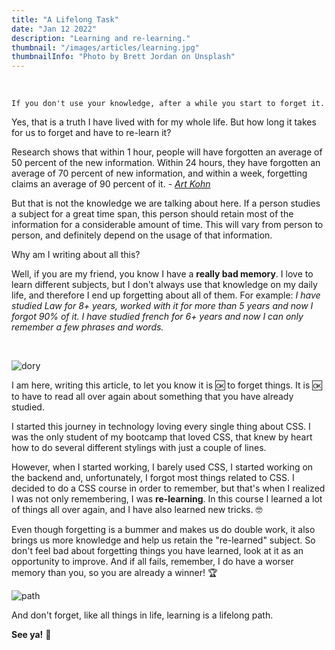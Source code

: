 ```yaml
---
title: "A Lifelong Task"
date: "Jan 12 2022"
description: "Learning and re-learning."
thumbnail: "/images/articles/learning.jpg"
thumbnailInfo: "Photo by Brett Jordan on Unsplash"
---
```


<br />

    If you don't use your knowledge, after a while you start to forget it.

Yes, that is a truth I have lived with for my whole life. But how long it takes for us to forget and have to re-learn it?

Research shows that within 1 hour, people will have forgotten an average of 50 percent of the new information. Within 24 hours, they have forgotten an average of 70 percent of new information, and within a week, forgetting claims an average of 90 percent of it. - _<a href="https://learningsolutionsmag.com/articles/1379/brain-science-the-forgetting-curvethe-dirty-secret-of-corporate-training#:~:text=Research%20on%20the%20forgetting%20curve,of%2090%20percent%20of%20it.">Art Kohn</a>_

But that is not the knowledge we are talking about here. If a person studies a subject for a great time span, this person should retain most of the information for a considerable amount of time. This will vary from person to person, and definitely depend on the usage of that information.

Why am I writing about all this?

Well, if you are my friend, you know I have a **really bad memory**. I love to learn different subjects, but I don't always use that knowledge on my daily life, and therefore I end up forgetting about all of them. For example:
_I have studied Law for 8+ years, worked with it for more than 5 years and now I forgot 90% of it. I have studied french for 6+ years and now I can only remember a few phrases and words._

<br />

![dory](https://media.giphy.com/media/8kGSxy3ufizJK/giphy.gif)

I am here, writing this article, to let you know it is 🆗 to forget things. It is 🆗 to have to read all over again about something that you have already studied.

I started this journey in technology loving every single thing about CSS. I was the only student of my bootcamp that loved CSS, that knew by heart how to do several different stylings with just a couple of lines.

However, when I started working, I barely used CSS, I started working on the backend and, unfortunately, I forgot most things related to CSS. I decided to do a CSS course in order to remember, but that's when I realized I was not only remembering, I was **re-learning**. In this course I learned a lot of things all over again, and I have also learned new tricks. 🤓

Even though forgetting is a bummer and makes us do double work, it also brings us more knowledge and help us retain the "re-learned" subject. So don't feel bad about forgetting things you have learned, look at it as an opportunity to improve. And if all fails, remember, I do have a worser memory than you, so you are already a winner! 🏆

![path](https://media.giphy.com/media/xUPGcM9CazM9H5KrEA/giphy.gif)

And don't forget, like all things in life, learning is a lifelong path.

**See ya!** 👋
